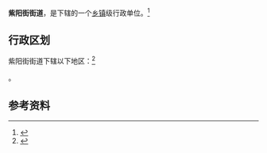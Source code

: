 {{中国乡级行政区|42/01/06/008/000}}

'''紫阳街街道'''，是{{PRC admin/fullname|42/01/06/008/000|3}}下辖的一个[[乡镇|乡镇]]级行政单位。<ref>{{PRC admin/ref sgc|{{PRC admin/parent|42/01/06/008/000}}}}</ref>

== 行政区划 ==

紫阳街街道下辖以下地区：<ref>{{PRC admin/ref sgc|42/01/06/008/000}}</ref>

{{PRC admin/children|42/01/06/008/000}}。

== 参考资料 ==

{{reflist}}

{{行政区划小作品}}
{{PRC admin/navcat|42/01/06/008/000}}